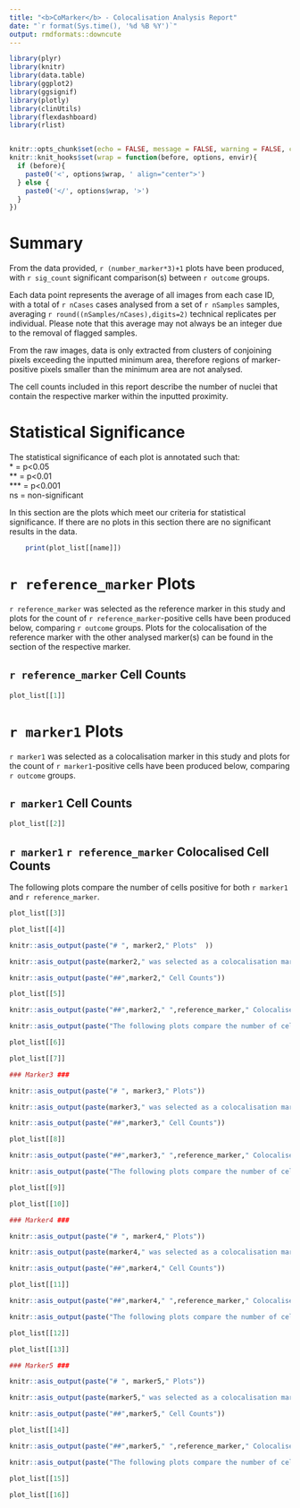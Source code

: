 ```yaml
---
title: "<b>CoMarker</b> - Colocalisation Analysis Report"
date: "`r format(Sys.time(), '%d %B %Y')`"
output: rmdformats::downcute
---
```


```r
library(plyr)
library(knitr)
library(data.table)
library(ggplot2)
library(ggsignif)
library(plotly)
library(clinUtils)
library(flexdashboard)
library(rlist)


knitr::opts_chunk$set(echo = FALSE, message = FALSE, warning = FALSE, cache.lazy = FALSE)
knitr::knit_hooks$set(wrap = function(before, options, envir){
  if (before){
    paste0('<', options$wrap, ' align="center">')
  } else {
    paste0('</', options$wrap, '>')
  }
})

```
# Summary

From the data provided, `r (number_marker*3)+1` plots have been produced, with `r sig_count` significant comparison(s) between `r outcome` groups.  
  
Each data point represents the average of all images from each case ID, with a total of `r nCases` cases analysed from a set of `r nSamples` samples, averaging `r round((nSamples/nCases),digits=2)` technical replicates per individual. Please note that this average may not always be an integer due to the removal of flagged samples.  

From the raw images, data is only extracted from clusters of conjoining pixels exceeding the inputted minimum area, therefore regions of marker-positive pixels smaller than the minimum area are not analysed.  
  
The cell counts included in this report describe the number of nuclei that contain the respective marker within the inputted proximity.  
  
# Statistical Significance

The statistical significance of each plot is annotated such that:  
  * = p<0.05  
  ** = p<0.01  
  *** = p<0.001  
  ns = non-significant  
  
In this section are the plots which meet our criteria for statistical significance. If there are no plots in this section there are no significant results in the data.  
  

```r
    print(plot_list[[name]])
```

# `r reference_marker` Plots  

`r reference_marker` was selected as the reference marker in this study and plots for the count of `r reference_marker`-positive cells have been produced below, comparing `r outcome` groups. Plots for the colocalisation of the reference marker with the other analysed marker(s) can be found in the section of the respective marker.

## `r reference_marker` Cell Counts

```r
plot_list[[1]]
```

# `r marker1` Plots  

`r marker1` was selected as a colocalisation marker in this study and plots for the count of `r marker1`-positive cells have been produced below, comparing `r outcome` groups.  
  
## `r marker1` Cell Counts

```r
plot_list[[2]]
```

## `r marker1` `r reference_marker` Colocalised Cell Counts  

The following plots compare the number of cells positive for both `r marker1` and `r reference_marker`.  

```r
plot_list[[3]]
```

```r
plot_list[[4]]
```

```r
knitr::asis_output(paste("# ", marker2," Plots"  ))
```
  
```r
knitr::asis_output(paste(marker2," was selected as a colocalisation marker in this study and plots for the count of ",marker2,"-positive cells have been produced below, comparing ",outcome," groups."))
```

```r
knitr::asis_output(paste("##",marker2," Cell Counts"))
```

```r
plot_list[[5]]
```

```r
knitr::asis_output(paste("##",marker2," ",reference_marker," Colocalised Cell Counts"))
```

```r
knitr::asis_output(paste("The following plots compare the number of cells positive for both ",marker2," and ",reference_marker, ".  "))
```

```r
plot_list[[6]]
```

```r
plot_list[[7]]
```

```r

### Marker3 ###

knitr::asis_output(paste("# ", marker3," Plots"))
```
  
```r
knitr::asis_output(paste(marker3," was selected as a colocalisation marker in this study and plots for the count of ",marker3,"-positive cells have been produced below, comparing ",outcome," groups."  ))
```

```r
knitr::asis_output(paste("##",marker3," Cell Counts"))
```

```r
plot_list[[8]]
```

```r
knitr::asis_output(paste("##",marker3," ",reference_marker," Colocalised Cell Counts"))
```

```r
knitr::asis_output(paste("The following plots compare the number of cells positive for both ",marker3," and ",reference_marker, ".  "))
```

```r
plot_list[[9]]
```

```r
plot_list[[10]]
```

```r

### Marker4 ###

knitr::asis_output(paste("# ", marker4," Plots"))
```
  
```r
knitr::asis_output(paste(marker4," was selected as a colocalisation marker in this study and plots for the count of ",marker4,"-positive cells have been produced below, comparing ",outcome," groups."  ))
```

```r
knitr::asis_output(paste("##",marker4," Cell Counts"))
```

```r
plot_list[[11]]
```

```r
knitr::asis_output(paste("##",marker4," ",reference_marker," Colocalised Cell Counts"))
```

```r
knitr::asis_output(paste("The following plots compare the number of cells positive for both ",marker4," and ",reference_marker, ".  "))
```

```r
plot_list[[12]]
```

```r
plot_list[[13]]
```

```r

### Marker5 ###

knitr::asis_output(paste("# ", marker5," Plots"))
```
  
```r
knitr::asis_output(paste(marker5," was selected as a colocalisation marker in this study and plots for the count of ",marker5,"-positive cells have been produced below, comparing ",outcome," groups."  ))
```

```r
knitr::asis_output(paste("##",marker5," Cell Counts"))
```

```r
plot_list[[14]]
```

```r
knitr::asis_output(paste("##",marker5," ",reference_marker," Colocalised Cell Counts"))
```

```r
knitr::asis_output(paste("The following plots compare the number of cells positive for both ",marker5," and ",reference_marker, ".  "))
```

```r
plot_list[[15]]
```

```r
plot_list[[16]]
```
